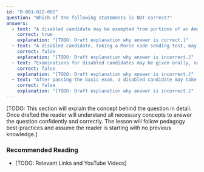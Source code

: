 ```yaml
---
id: "B-001-022-002"
question: "Which of the following statements is NOT correct?"
answers:
  - text: "A disabled candidate may be exempted from portions of an Amateur Radio Operator Certificate examination"
    correct: true
    explanation: "[TODO: Draft explanation why answer is correct.]"
  - text: "A disabled candidate, taking a Morse code sending test, may be allowed to recite the examination text in Morse code sounds"
    correct: false
    explanation: "[TODO: Draft explanation why answer is incorrect.]"
  - text: "Examinations for disabled candidates may be given orally, or tailored to the candidate's ability to complete the examination"
    correct: false
    explanation: "[TODO: Draft explanation why answer is incorrect.]"
  - text: "After passing the basic exam, a disabled candidate may take the other exams in any order"
    correct: false
    explanation: "[TODO: Draft explanation why answer is incorrect.]"
---
```


[TODO: This section will explain the concept behind the question in detail. Once drafted the reader will understand all necessary concepts to answer the question confidently and correctly. The lesson will follow pedagogy best-practices and assume the reader is starting with no previous knowledge.]

### Recommended Reading

- [TODO: Relevant Links and YouTube Videos]
